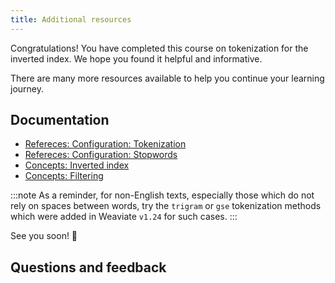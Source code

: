 ```yaml
---
title: Additional resources
---
```


Congratulations! You have completed this course on tokenization for the inverted index. We hope you found it helpful and informative.

There are many more resources available to help you continue your learning journey.

## Documentation

- [Refereces: Configuration: Tokenization](/developers/weaviate/config-refs/schema/index.md#tokenization)
- [Refereces: Configuration: Stopwords](/developers/weaviate/config-refs/schema/index.md#invertedindexconfig--stopwords-stopword-lists)
- [Concepts: Inverted index](/developers/weaviate/concepts/indexing.md#inverted-index)
- [Concepts: Filtering](/developers/weaviate/concepts/prefiltering.md)

:::note
As a reminder, for non-English texts, especially those which do not rely on spaces between words, try the `trigram` or `gse` tokenization methods which were added in Weaviate `v1.24` for such cases.
:::


<CTASocials />

See you soon! 👋

## Questions and feedback


<DocsFeedback/>
